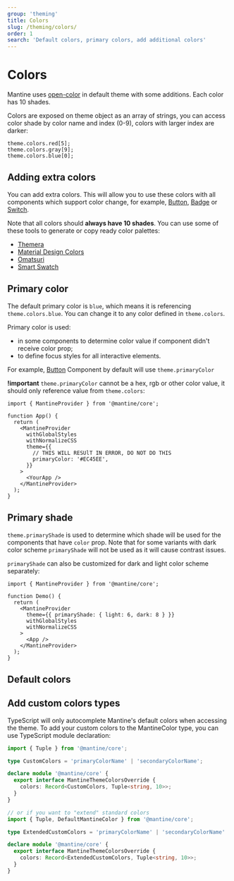 ```yaml
---
group: 'theming'
title: Colors
slug: /theming/colors/
order: 1
search: 'Default colors, primary colors, add additional colors'
---
```



# Colors

Mantine uses [open-color](https://yeun.github.io/open-color/) in default theme with some additions.
Each color has 10 shades.

Colors are exposed on theme object as an array of strings,
you can access color shade by color name and index (0-9), colors with larger index are darker:

```tsx
theme.colors.red[5];
theme.colors.gray[9];
theme.colors.blue[0];
```

## Adding extra colors

You can add extra colors. This will allow you to use these colors with all components which support color change,
for example, [Button](/core/button/), [Badge](/core/badge/) or [Switch](/core/switch/).

Note that all colors should **always have 10 shades**.
You can use some of these tools to generate or copy ready color palettes:

- [Themera](https://themera.vercel.app/)
- [Material Design Colors](https://www.materialui.co/colors)
- [Omatsuri](https://omatsuri.app/color-shades-generator)
- [Smart Swatch](https://smart-swatch.netlify.app/)

<Demo data={ThemeDemos.themeColorsExtend} />

## Primary color

The default primary color is `blue`, which means it is referencing `theme.colors.blue`.
You can change it to any color defined in `theme.colors`.

Primary color is used:

- in some components to determine color value if component didn't receive color prop;
- to define focus styles for all interactive elements.

For example, [Button](/core/button/) Component by default will use `theme.primaryColor`

<Demo data={ThemeDemos.primaryColor} />

**!important** `theme.primaryColor` cannot be a hex, rgb or other color value,
it should only reference value from `theme.colors`:

```tsx
import { MantineProvider } from '@mantine/core';

function App() {
  return (
    <MantineProvider
      withGlobalStyles
      withNormalizeCSS
      theme={{
        // THIS WILL RESUlT IN ERROR, DO NOT DO THIS
        primaryColor: '#EC45EE',
      }}
    >
      <YourApp />
    </MantineProvider>
  );
}
```

## Primary shade

`theme.primaryShade` is used to determine which shade will be used for the components that have `color` prop.
Note that for some variants with dark color scheme `primaryShade` will not be used as it will cause contrast issues.

<Demo data={ThemeDemos.primaryShade} />

`primaryShade` can also be customized for dark and light color scheme separately:

```tsx
import { MantineProvider } from '@mantine/core';

function Demo() {
  return (
    <MantineProvider
      theme={{ primaryShade: { light: 6, dark: 8 } }}
      withGlobalStyles
      withNormalizeCSS
    >
      <App />
    </MantineProvider>
  );
}
```

## Default colors

<ThemeColors />

## Add custom colors types

TypeScript will only autocomplete Mantine's default colors when accessing the theme. To add your custom colors to the MantineColor type, you can use TypeScript module declaration:

```ts
import { Tuple } from '@mantine/core';

type CustomColors = 'primaryColorName' | 'secondaryColorName';

declare module '@mantine/core' {
  export interface MantineThemeColorsOverride {
    colors: Record<CustomColors, Tuple<string, 10>>;
  }
}

// or if you want to "extend" standard colors
import { Tuple, DefaultMantineColor } from '@mantine/core';

type ExtendedCustomColors = 'primaryColorName' | 'secondaryColorName' | DefaultMantineColor;

declare module '@mantine/core' {
  export interface MantineThemeColorsOverride {
    colors: Record<ExtendedCustomColors, Tuple<string, 10>>;
  }
}
```
